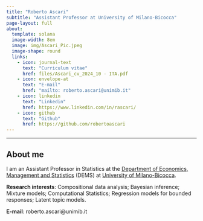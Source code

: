 ---
title: "Roberto Ascari"
subtitle: "Assistant Professor at University of Milano-Bicocca"
page-layout: full
about:
  template: solana
  image-width: 8em
  image: img/Ascari_Pic.jpeg
  image-shape: round
  links:
    - icon: journal-text
      text: "Curriculum vitae"
      href: files/Ascari_cv_2024_10 - ITA.pdf
    - icon: envelope-at
      text: "E-mail"
      href: "mailto: roberto.ascari@unimib.it"
    - icon: linkedin
      text: "Linkedin"
      href: https://www.linkedin.com/in/rascari/
    - icon: github
      text: "Github"
      href: https://github.com/robertoascari
---

------------------------------------------------------------------------

## About me

I am an Assistant Professor in Statistics at the [Department of Economics, Management and Statistics](https://www.dems.unimib.it/en) (DEMS) at [University of Milano-Bicocca](https://en.unimib.it).

**Research interests**: Compositional data analysis; Bayesian inference; Mixture models; Computational Statistics; Regression models for bounded responses; Latent topic models.

**E-mail**: roberto.ascari\@unimib.it
